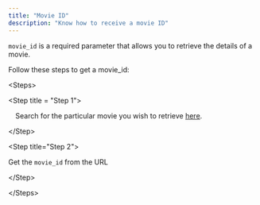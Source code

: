 ```yaml
---
title: "Movie ID"
description: "Know how to receive a movie ID"
---
```


`movie_id` is a required parameter that allows you to retrieve the details of a movie.

Follow these steps to get a movie\_id:

\<Steps>

\<Step title = "Step 1">

`  `Search for the particular movie you wish to retrieve [here](https://www.themoviedb.org/movie).

&#x20;\</Step>

&#x20;\<Step title="Step 2">

Get the `movie_id` from the URL

&#x20;\</Step>

\</Steps>